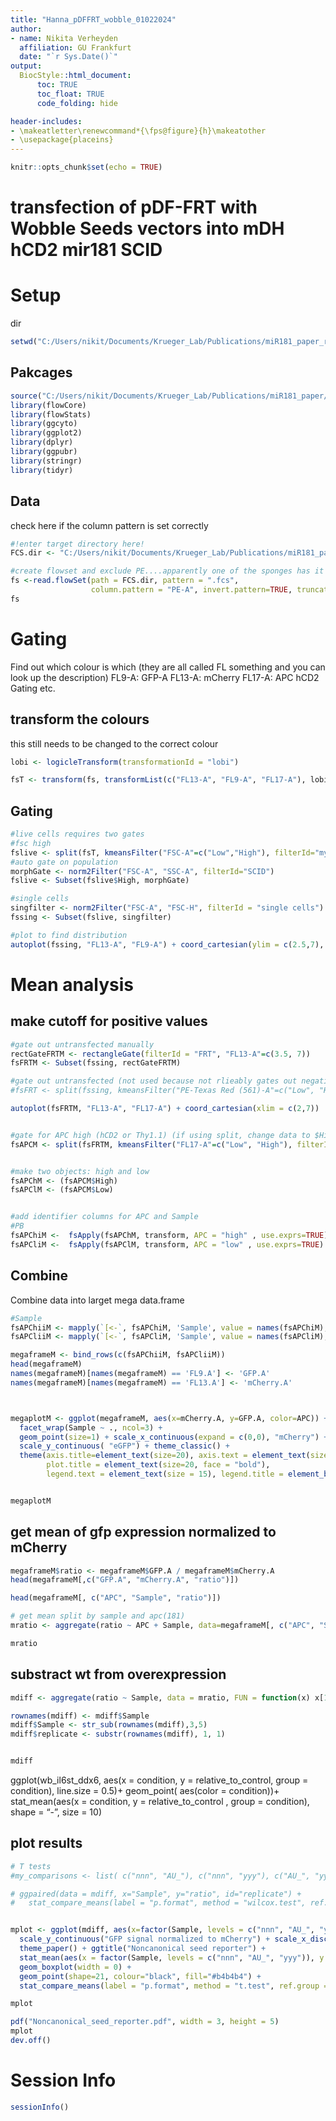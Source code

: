 ```yaml
---
title: "Hanna_pDFFRT_wobble_01022024"
author:
- name: Nikita Verheyden
  affiliation: GU Frankfurt
  date: "`r Sys.Date()`"
output:
  BiocStyle::html_document:
      toc: TRUE
      toc_float: TRUE
      code_folding: hide

header-includes:
- \makeatletter\renewcommand*{\fps@figure}{h}\makeatother
- \usepackage{placeins}
---
```



```r
knitr::opts_chunk$set(echo = TRUE)
```


# transfection of pDF-FRT with Wobble Seeds vectors into mDH hCD2 mir181 SCID

# Setup

dir
```r
setwd("C:/Users/nikit/Documents/Krueger_Lab/Publications/miR181_paper_revisions/pDF-FRT/Hannah/R")
```

## Pakcages
```r
source("C:/Users/nikit/Documents/Krueger_Lab/Publications/miR181_paper/Supporting_scripts/themes/theme_paper.R")
library(flowCore)
library(flowStats)
library(ggcyto)
library(ggplot2)
library(dplyr)
library(ggpubr)
library(stringr)
library(tidyr)
```

## Data

check here if the column pattern is set correctly
```r
#!enter target directory here!
FCS.dir <- "C:/Users/nikit/Documents/Krueger_Lab/Publications/miR181_paper_revisions/pDF-FRT/Hannah/FACS_data/01022024_triplicates"

#create flowset and exclude PE....apparently one of the sponges has it and the other doesnt
fs <-read.flowSet(path = FCS.dir, pattern = ".fcs", 
                  column.pattern = "PE-A", invert.pattern=TRUE, truncate_max_range = FALSE)
fs
```
# Gating

Find out which colour is which (they are all called FL something and you can look up the description)
FL9-A: GFP-A
FL13-A: mCherry
FL17-A: APC hCD2
Gating etc.

## transform the colours
this still needs to be changed to the correct colour
```r

lobi <- logicleTransform(transformationId = "lobi")

fsT <- transform(fs, transformList(c("FL13-A", "FL9-A", "FL17-A"), lobi))

```






## Gating
```r
#live cells requires two gates
#fsc high
fslive <- split(fsT, kmeansFilter("FSC-A"=c("Low","High"), filterId="myKMeans"))
#auto gate on population
morphGate <- norm2Filter("FSC-A", "SSC-A", filterId="SCID")
fslive <- Subset(fslive$High, morphGate)

#single cells
singfilter <- norm2Filter("FSC-A", "FSC-H", filterId = "single cells")
fssing <- Subset(fslive, singfilter)

#plot to find distribution
autoplot(fssing, "FL13-A", "FL9-A") + coord_cartesian(ylim = c(2.5,7), xlim = c(2,7)) + geom_vline(xintercept = 3.5, colour="red")

``` 


# Mean analysis

## make cutoff for positive values
```r
#gate out untransfected manually
rectGateFRTM <- rectangleGate(filterId = "FRT", "FL13-A"=c(3.5, 7))
fsFRTM <- Subset(fssing, rectGateFRTM)

#gate out untransfected (not used because not rlieably gates out negatives)
#fsFRT <- split(fssing, kmeansFilter("PE-Texas Red (561)-A"=c("Low", "High"), filterId = "pDF-FRT"))

autoplot(fsFRTM, "FL13-A", "FL17-A") + coord_cartesian(xlim = c(2,7))


#gate for APC high (hCD2 or Thy1.1) (if using split, change data to $High)
fsAPCM <- split(fsFRTM, kmeansFilter("FL17-A"=c("Low", "High"), filterId = "APC"))


#make two objects: high and low
fsAPChM <- (fsAPCM$High)
fsAPClM <- (fsAPCM$Low)


#add identifier columns for APC and Sample
#PB
fsAPChiM <-  fsApply(fsAPChM, transform, APC = "high" , use.exprs=TRUE)
fsAPCliM <-  fsApply(fsAPClM, transform, APC = "low" , use.exprs=TRUE)

```


## Combine
Combine data into larget mega data.frame
```r
#Sample
fsAPChiiM <- mapply(`[<-`, fsAPChiM, 'Sample', value = names(fsAPChiM), SIMPLIFY = FALSE)
fsAPCliiM <- mapply(`[<-`, fsAPCliM, 'Sample', value = names(fsAPCliM), SIMPLIFY = FALSE)

megaframeM <- bind_rows(c(fsAPChiiM, fsAPCliiM))
head(megaframeM)
names(megaframeM)[names(megaframeM) == 'FL9.A'] <- 'GFP.A'
names(megaframeM)[names(megaframeM) == 'FL13.A'] <- 'mCherry.A'



megaplotM <- ggplot(megaframeM, aes(x=mCherry.A, y=GFP.A, color=APC)) +
  facet_wrap(Sample ~ ., ncol=3) + 
  geom_point(size=1) + scale_x_continuous(expand = c(0,0), "mCherry") + 
  scale_y_continuous( "eGFP") + theme_classic() + 
  theme(axis.title=element_text(size=20), axis.text = element_text(size = 15),
        plot.title = element_text(size=20, face = "bold"),
        legend.text = element_text(size = 15), legend.title = element_blank())


megaplotM
```

## get mean of gfp expression normalized to mCherry
```r
megaframeM$ratio <- megaframeM$GFP.A / megaframeM$mCherry.A
head(megaframeM[,c("GFP.A", "mCherry.A", "ratio")])

head(megaframeM[, c("APC", "Sample", "ratio")])

# get mean split by sample and apc(181)
mratio <- aggregate(ratio ~ APC + Sample, data=megaframeM[, c("APC", "Sample", "ratio")], mean)

mratio
```

## substract wt from overexpression
```r
mdiff <- aggregate(ratio ~ Sample, data = mratio, FUN = function(x) x[1] - x[2])

rownames(mdiff) <- mdiff$Sample
mdiff$Sample <- str_sub(rownames(mdiff),3,5)
mdiff$replicate <- substr(rownames(mdiff), 1, 1)


mdiff
```

ggplot(wb_il6st_ddx6, aes(x = condition, y = relative_to_control,  group = condition),  line.size = 0.5)+
  geom_point( aes(color = condition))+
  stat_mean(aes(x = condition, y = relative_to_control , group = condition), shape = “-”, size = 10)


## plot results
```r
# T tests
#my_comparisons <- list( c("nnn", "AU_"), c("nnn", "yyy"), c("AU_", "yyy") )

# ggpaired(data = mdiff, x="Sample", y="ratio", id="replicate") +
#   stat_compare_means(label = "p.format", method = "wilcox.test", ref.group = "nnn", paired=T)


mplot <- ggplot(mdiff, aes(x=factor(Sample, levels = c("nnn", "AU_", "yyy")), y=ratio)) +
  scale_y_continuous("GFP signal normalized to mCherry") + scale_x_discrete("3'UTR type") +
  theme_paper() + ggtitle("Noncanonical seed reporter") +
  stat_mean(aes(x = factor(Sample, levels = c("nnn", "AU_", "yyy")), y = ratio , group = factor(Sample, levels = c("nnn", "AU_", "yyy"))), shape = "-", size = 10) +
  geom_boxplot(width = 0) +
  geom_point(shape=21, colour="black", fill="#b4b4b4") +
  stat_compare_means(label = "p.format", method = "t.test", ref.group = "nnn", paired=F, method.args = list(alternative = "less"))

mplot

pdf("Noncanonical_seed_reporter.pdf", width = 3, height = 5)
mplot
dev.off()
```




# Session Info
```r
sessionInfo()
```
